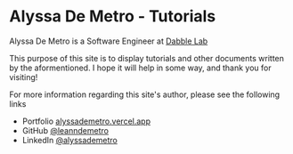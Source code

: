 
# Alyssa De Metro - Tutorials

Alyssa De Metro is a Software Engineer at [Dabble Lab](https://dabblelab.com/)

This purpose of this site is to display tutorials and other documents written by the aformentioned. I hope it will help in some way, and thank you for visiting!

For more information regarding this site's author, please see the following links

- Portfolio [alyssademetro.vercel.app](https://alyssademetro.vercel.app)
- GitHub [@leanndemetro](https://github.com/leanndemetro)
- LinkedIn [@alyssademetro](https://linkedin.com/alyssademetro)



